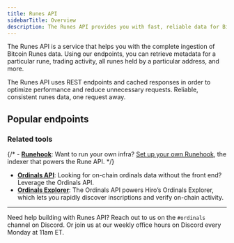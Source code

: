 ```yaml
---
title: Runes API
sidebarTitle: Overview
description: The Runes API provides you with fast, reliable data for Bitcoin Runes via an easy-to-use REST interface.
---
```


The Runes API is a service that helps you with the complete ingestion of Bitcoin Runes data. Using our endpoints, you can retrieve metadata for a particular rune, trading activity, all runes held by a particular address, and more.

The Runes API uses REST endpoints and cached responses in order to optimize performance and reduce unnecessary requests. Reliable, consistent runes data, one request away.

## Popular endpoints

<Cards>
  <Card
    href="/bitcoin/runes/api/etchings/get-etchings"
    title="Fetch Runes"
    description="Retrieves a list of etchings."
  />
  <Card
    href="/bitcoin/runes/api/balances/holders"
    title="Showcase user portfolios"
    description="Retrieves a list of Rune holders."
  />
  <Card
    href="/bitcoin/runes/api/activities/activity"
    title="Track your favorite Runes"
    description="Retrieves all activity for a Rune."
  />
</Cards>

### Related tools

{/* - **[Runehook](/bitcoin/runes/runeshook)**: Want to run your own infra? [Set up your own Runehook](/bitcoin/runes/runeshook/guides/runehook-as-a-service), the indexer that powers the Rune API. */}
- **[Ordinals API](/bitcoin/ordinals/api)**: Looking for on-chain ordinals data without the front end? Leverage the Ordinals API.
- **[Ordinals Explorer](https://ordinals.hiro.so/)**: The Ordinals API powers Hiro’s Ordinals Explorer, which lets you rapidly discover inscriptions and verify on-chain activity.

---

Need help building with Runes API? Reach out to us on the `#ordinals` channel on Discord. Or join us at our weekly office hours on Discord every Monday at 11am ET.
